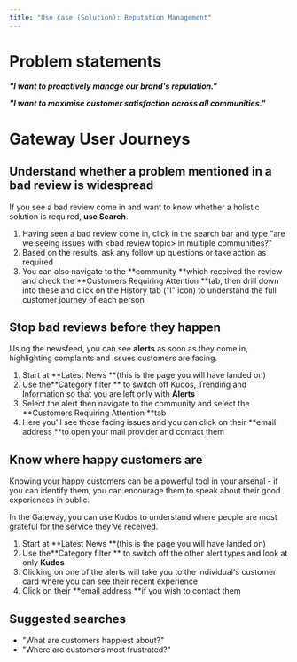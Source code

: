 ```yaml
---
title: "Use Case (Solution): Reputation Management"
---
```


# **Problem statements**

**_"I want to proactively manage our brand's reputation."_**

**_"I want to maximise customer satisfaction across all communities."_**

# **Gateway User Journeys**

## **Understand whether a problem mentioned in a bad review is widespread**

If you see a bad review come in and want to know whether a holistic solution is required, **use Search**.

1. Having seen a bad review come in, click in the search bar and type "are we seeing issues with \<bad review topic\> in multiple communities?"
2. Based on the results, ask any follow up questions or take action as required
3. You can also navigate to the **community **which received the review and check the **Customers Requiring Attention **tab, then drill down into these and click on the History tab ("I" icon) to understand the full customer journey of each person

## **Stop bad reviews before they happen**

Using the newsfeed, you can see **alerts** as soon as they come in, highlighting complaints and issues customers are facing.

1. Start at **Latest News **(this is the page you will have landed on)
2. Use the**Category filter ** to switch off Kudos, Trending and Information so that you are left only with **Alerts**
3. Select the alert then navigate to the community and select the **Customers Requiring Attention **tab
4. Here you'll see those facing issues and you can click on their **email address **to open your mail provider and contact them

## **Know where happy customers are**

Knowing your happy customers can be a powerful tool in your arsenal - if you can identify them, you can encourage them to speak about their good experiences in public.

In the Gateway, you can use Kudos to understand where people are most grateful for the service they've received.

1. Start at **Latest News **(this is the page you will have landed on)
2. Use the**Category filter ** to switch off the other alert types and look at only **Kudos**
3. Clicking on one of the alerts will take you to the individual's customer card where you can see their recent experience
4. Click on their **email address **if you wish to contact them

## **Suggested searches**

- "What are customers happiest about?"
- "Where are customers most frustrated?"